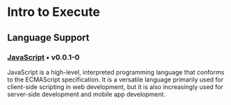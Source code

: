 # Intro to Execute

## Language Support

### [JavaScript](/javascript) • v0.0.1-0

JavaScript is a high-level, interpreted programming language that conforms to the ECMAScript specification. It is a versatile language primarily used for client-side scripting in web development, but it is also increasingly used for server-side development and mobile app development.